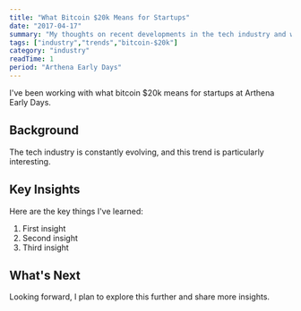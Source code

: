 ```yaml
---
title: "What Bitcoin $20k Means for Startups"
date: "2017-04-17"
summary: "My thoughts on recent developments in the tech industry and what they mean for developers."
tags: ["industry","trends","bitcoin-$20k"]
category: "industry"
readTime: 1
period: "Arthena Early Days"
---
```


I've been working with what bitcoin $20k means for startups at Arthena Early Days.

## Background

The tech industry is constantly evolving, and this trend is particularly interesting.

## Key Insights

Here are the key things I've learned:

1. First insight
2. Second insight
3. Third insight

## What's Next

Looking forward, I plan to explore this further and share more insights.

